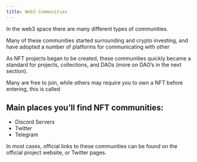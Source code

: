```yaml
---
title: Web3 Communities
---
```


In the web3 space there are many different types of communities.

Many of these communities started surrounding <Nutshell children="defi," glossaryEntry="content/glossary/defi.mdx" /> and crypto investing, and have adopted a number of platforms for communicating with other <Nutshell children="holders." glossaryEntry="content/glossary/holder.mdx" />

As NFT projects began to be created, these communities quickly became a standard for projects, collections, and DAOs (more on DAO’s in the next section).

Many are free to join, while others may require you to own a NFT before entering, this is called <Nutshell children="token gating." glossaryEntry="content/glossary/token_gated.mdx" />

## Main places you’ll find NFT communities:

* Discord Servers
* Twitter
* Telegram

In most cases, official links to these communities can be found on the official project website, or Twitter pages.
